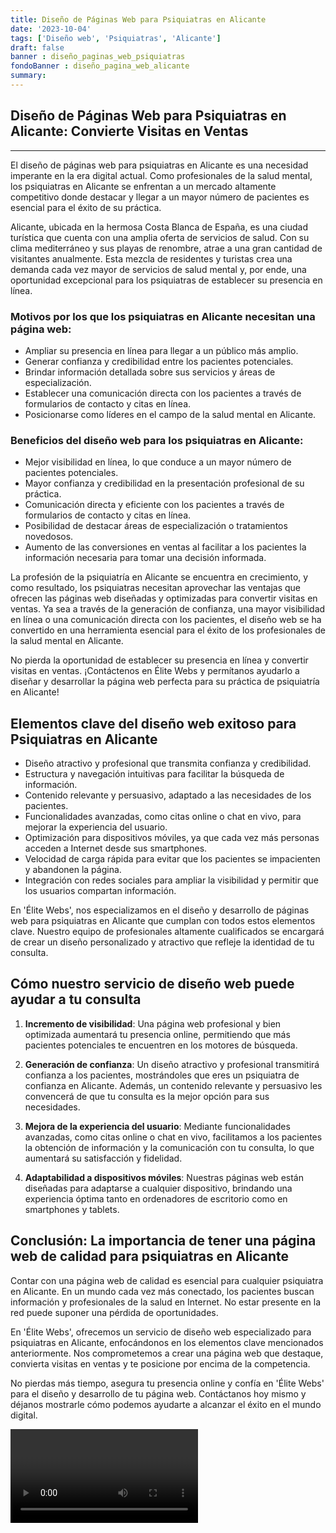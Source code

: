 ```yaml
---
title: Diseño de Páginas Web para Psiquiatras en Alicante
date: '2023-10-04'
tags: ['Diseño web', 'Psiquiatras', 'Alicante']
draft: false
banner : diseño_paginas_web_psiquiatras
fondoBanner : diseño_pagina_web_alicante
summary: 
---
```


## Diseño de Páginas Web para Psiquiatras en Alicante: Convierte Visitas en Ventas

---

El diseño de páginas web para psiquiatras en Alicante es una necesidad imperante en la era digital actual. Como profesionales de la salud mental, los psiquiatras en Alicante se enfrentan a un mercado altamente competitivo donde destacar y llegar a un mayor número de pacientes es esencial para el éxito de su práctica. 

Alicante, ubicada en la hermosa Costa Blanca de España, es una ciudad turística que cuenta con una amplia oferta de servicios de salud. Con su clima mediterráneo y sus playas de renombre, atrae a una gran cantidad de visitantes anualmente. Esta mezcla de residentes y turistas crea una demanda cada vez mayor de servicios de salud mental y, por ende, una oportunidad excepcional para los psiquiatras de establecer su presencia en línea.

### Motivos por los que los psiquiatras en Alicante necesitan una página web:

- Ampliar su presencia en línea para llegar a un público más amplio.
- Generar confianza y credibilidad entre los pacientes potenciales.
- Brindar información detallada sobre sus servicios y áreas de especialización.
- Establecer una comunicación directa con los pacientes a través de formularios de contacto y citas en línea.
- Posicionarse como líderes en el campo de la salud mental en Alicante.

### Beneficios del diseño web para los psiquiatras en Alicante:

- Mejor visibilidad en línea, lo que conduce a un mayor número de pacientes potenciales.
- Mayor confianza y credibilidad en la presentación profesional de su práctica.
- Comunicación directa y eficiente con los pacientes a través de formularios de contacto y citas en línea.
- Posibilidad de destacar áreas de especialización o tratamientos novedosos.
- Aumento de las conversiones en ventas al facilitar a los pacientes la información necesaria para tomar una decisión informada.

La profesión de la psiquiatría en Alicante se encuentra en crecimiento, y como resultado, los psiquiatras necesitan aprovechar las ventajas que ofrecen las páginas web diseñadas y optimizadas para convertir visitas en ventas. Ya sea a través de la generación de confianza, una mayor visibilidad en línea o una comunicación directa con los pacientes, el diseño web se ha convertido en una herramienta esencial para el éxito de los profesionales de la salud mental en Alicante.

No pierda la oportunidad de establecer su presencia en línea y convertir visitas en ventas. ¡Contáctenos en Élite Webs y permítanos ayudarlo a diseñar y desarrollar la página web perfecta para su práctica de psiquiatría en Alicante!

<GifSeo />

<Cta />

## Elementos clave del diseño web exitoso para Psiquiatras en Alicante

- Diseño atractivo y profesional que transmita confianza y credibilidad.
- Estructura y navegación intuitivas para facilitar la búsqueda de información.
- Contenido relevante y persuasivo, adaptado a las necesidades de los pacientes.
- Funcionalidades avanzadas, como citas online o chat en vivo, para mejorar la experiencia del usuario.
- Optimización para dispositivos móviles, ya que cada vez más personas acceden a Internet desde sus smartphones.
- Velocidad de carga rápida para evitar que los pacientes se impacienten y abandonen la página.
- Integración con redes sociales para ampliar la visibilidad y permitir que los usuarios compartan información.

En 'Élite Webs', nos especializamos en el diseño y desarrollo de páginas web para psiquiatras en Alicante que cumplan con todos estos elementos clave. Nuestro equipo de profesionales altamente cualificados se encargará de crear un diseño personalizado y atractivo que refleje la identidad de tu consulta.

## Cómo nuestro servicio de diseño web puede ayudar a tu consulta

1. **Incremento de visibilidad**: Una página web profesional y bien optimizada aumentará tu presencia online, permitiendo que más pacientes potenciales te encuentren en los motores de búsqueda.

2. **Generación de confianza**: Un diseño atractivo y profesional transmitirá confianza a los pacientes, mostrándoles que eres un psiquiatra de confianza en Alicante. Además, un contenido relevante y persuasivo les convencerá de que tu consulta es la mejor opción para sus necesidades.

3. **Mejora de la experiencia del usuario**: Mediante funcionalidades avanzadas, como citas online o chat en vivo, facilitamos a los pacientes la obtención de información y la comunicación con tu consulta, lo que aumentará su satisfacción y fidelidad.

4. **Adaptabilidad a dispositivos móviles**: Nuestras páginas web están diseñadas para adaptarse a cualquier dispositivo, brindando una experiencia óptima tanto en ordenadores de escritorio como en smartphones y tablets.

## Conclusión: La importancia de tener una página web de calidad para psiquiatras en Alicante

Contar con una página web de calidad es esencial para cualquier psiquiatra en Alicante. En un mundo cada vez más conectado, los pacientes buscan información y profesionales de la salud en Internet. No estar presente en la red puede suponer una pérdida de oportunidades.

En 'Élite Webs', ofrecemos un servicio de diseño web especializado para psiquiatras en Alicante, enfocándonos en los elementos clave mencionados anteriormente. Nos comprometemos a crear una página web que destaque, convierta visitas en ventas y te posicione por encima de la competencia.

No pierdas más tiempo, asegura tu presencia online y confía en 'Élite Webs' para el diseño y desarrollo de tu página web. Contáctanos hoy mismo y déjanos mostrarle cómo podemos ayudarte a alcanzar el éxito en el mundo digital.

<Video />

<CtaBot job='Psiquiatras' city='Alicante'/>

<Gmaps query='Alicante+españa+maps' />